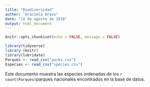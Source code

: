 ```yaml
---
title: "Biodiversidad"
author: "Graciela Bravo"
date: "14 de agosto de 2018"
output: html_document
---
```


```r
knitr::opts_chunk$set(echo = FALSE, message = FALSE)
```
```r
library(tidyverse)
library (knitr)
library(lubridate)
Parques <- read_csv("parks.csv")
Especies <- read_csv("species.csv")
```
Este documento muestra las especies ordenadas de los `r count(Parques)`parques nacionales encontrados en la base de datos.

```r

```

